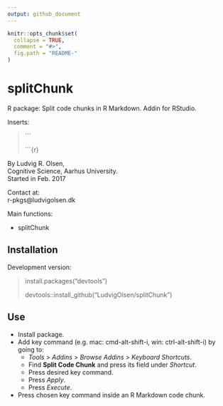 ```yaml
---
output: github_document
---
```


<!-- README.md is generated from README.Rmd. Please edit that file -->

```r
knitr::opts_chunk$set(
  collapse = TRUE,
  comment = "#>",
  fig.path = "README-"
)
```

# splitChunk

R package: Split code chunks in R Markdown. Addin for RStudio.  

Inserts:  

> 
> ´´´
> 
> ´´´{r}
> 

By Ludvig R. Olsen,  
Cognitive Science, Aarhus University.  
Started in Feb. 2017  


Contact at:  
r-pkgs@ludvigolsen.dk  


Main functions:   

* splitChunk  

## Installation  
Development version:  

> install.packages("devtools")
>
> devtools::install_github("LudvigOlsen/splitChunk")  

## Use

* Install package.
* Add key command (e.g. mac: cmd-alt-shift-i, win: ctrl-alt-shift-i) by going to:   
    - *Tools* > *Addins* > *Browse Addins* > *Keyboard Shortcuts*.  
    - Find **Split Code Chunk** and press its field under *Shortcut*. 
    - Press desired key command.
    - Press *Apply*.
    - Press *Execute*.
* Press chosen key command inside an R Markdown code chunk.  

